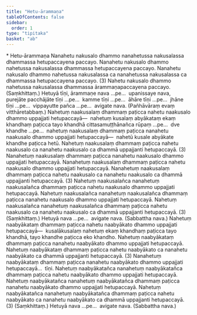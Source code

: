 ```yaml
---
title: "Hetu-ārammaṇa"
tableOfContents: false
sidebar:
  order: 1
type: "tipitaka"
basket: "ab"
---
```



<DynamicBreadcrumb />

<Paragraph type="center">
* Hetu-ārammaṇa
</Paragraph>

<Division number="3">

<Paragraph number="8">
Nanahetu nakusalo dhammo nanahetussa nakusalassa dhammassa hetupaccayena paccayo. Nanahetu nakusalo dhammo nahetussa nakusalassa dhammassa hetupaccayena paccayo. Nanahetu nakusalo dhammo nahetussa nakusalassa ca nanahetussa nakusalassa ca dhammassa hetupaccayena paccayo. (3)
</Paragraph>

<Paragraph number="9">
Nahetu nakusalo dhammo nahetussa nakusalassa dhammassa ārammaṇapaccayena paccayo. (Saṃkhittaṃ.)
</Paragraph>

</Division>
<Division number="4">

<Paragraph number="10">
Hetuyā tīṇi, ārammaṇe nava …pe…  upanissaye nava, purejāte pacchājāte tīṇi …pe…  kamme tīṇi …pe…  āhāre tīṇi …pe…  jhāne tīṇi …pe…  vippayutte pañca …pe…  avigate nava. (Pañhāvāraṃ evaṃ vitthāretabbaṃ.)
</Paragraph>

</Division>
<Division number="5">

<Paragraph number="11">
Nahetuṃ naakusalaṃ dhammaṃ paṭicca nahetu naakusalo dhammo uppajjati hetupaccayā—  nahetuṃ kusalaṃ abyākataṃ ekaṃ khandhaṃ paṭicca tayo khandhā cittasamuṭṭhānañca rūpaṃ …pe…  dve khandhe …pe…  nahetuṃ naakusalaṃ dhammaṃ paṭicca nanahetu naakusalo dhammo uppajjati hetupaccayā—  nahetū kusale abyākate khandhe paṭicca hetū. Nahetuṃ naakusalaṃ dhammaṃ paṭicca nahetu naakusalo ca nanahetu naakusalo ca dhammā uppajjanti hetupaccayā. (3)
</Paragraph>

<Paragraph number="12">
Nanahetuṃ naakusalaṃ dhammaṃ paṭicca nanahetu naakusalo dhammo uppajjati hetupaccayā. Nanahetuṃ naakusalaṃ dhammaṃ paṭicca nahetu naakusalo dhammo uppajjati hetupaccayā. Nanahetuṃ naakusalaṃ dhammaṃ paṭicca nahetu naakusalo ca nanahetu naakusalo ca dhammā uppajjanti hetupaccayā. (3)
</Paragraph>

<Paragraph number="13">
Nahetuṃ naakusalañca nanahetuṃ naakusalañca dhammaṃ paṭicca nahetu naakusalo dhammo uppajjati hetupaccayā. Nahetuṃ naakusalañca nanahetuṃ naakusalañca dhammaṃ paṭicca nanahetu naakusalo dhammo uppajjati hetupaccayā. Nahetuṃ naakusalañca nanahetuṃ naakusalañca dhammaṃ paṭicca nahetu naakusalo ca nanahetu naakusalo ca dhammā uppajjanti hetupaccayā. (3) (Saṃkhittaṃ.)
</Paragraph>

<Paragraph number="14">
Hetuyā nava …pe…  avigate nava. (Sabbattha nava.)
</Paragraph>

</Division>
<Division number="6">

<Paragraph number="15">
Nahetuṃ naabyākataṃ dhammaṃ paṭicca nahetu naabyākato dhammo uppajjati hetupaccayā—  kusalākusalaṃ nahetuṃ ekaṃ khandhaṃ paṭicca tayo khandhā, tayo khandhe paṭicca eko khandho. Nahetuṃ naabyākataṃ dhammaṃ paṭicca nanahetu naabyākato dhammo uppajjati hetupaccayā. Nahetuṃ naabyākataṃ dhammaṃ paṭicca nahetu naabyākato ca nanahetu naabyākato ca dhammā uppajjanti hetupaccayā. (3)
</Paragraph>

<Paragraph number="16">
Nanahetuṃ naabyākataṃ dhammaṃ paṭicca nanahetu naabyākato dhammo uppajjati hetupaccayā…  tīṇi.
</Paragraph>

<Paragraph number="17">
Nahetuṃ naabyākatañca nanahetuṃ naabyākatañca dhammaṃ paṭicca nahetu naabyākato dhammo uppajjati hetupaccayā. Nahetuṃ naabyākatañca nanahetuṃ naabyākatañca dhammaṃ paṭicca nanahetu naabyākato dhammo uppajjati hetupaccayā. Nahetuṃ naabyākatañca nanahetuṃ naabyākatañca dhammaṃ paṭicca nahetu naabyākato ca nanahetu naabyākato ca dhammā uppajjanti hetupaccayā. (3) (Saṃkhittaṃ.)
</Paragraph>

<Paragraph number="18">
Hetuyā nava …pe…  avigate nava. (Sabbattha nava.)
</Paragraph>
</Division>
